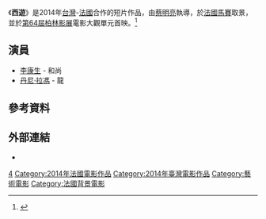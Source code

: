 {{expand|time=2015-12-21T13:42:22+00:00}}
{{Infobox film
| name           = 西遊
| image          = 
| caption        = 
| director       = [[蔡明亮|蔡明亮]]
| producer       = 
| writer         = 
| screenplay     = 蔡明亮
| story          = [[吳承恩|吳承恩]]《[[西遊記|西遊記]]》
| based on       = 
| starring       = [[李康生|李康生]]<br>[[丹尼·拉馮|丹尼·拉馮]]
| music          = Sébastien Mauro
| cinematography = Antoine Héberlé
| editing        = 雷震卿
| studio         = 
| distributor    = 
| released       = {{Film date|2014|2|9|[[第64屆柏林影展|柏林影展]]|2014|11|8|[[2014年金馬國際影展|金馬國際影展]]}}
| runtime        = 56分鐘
| country        = {{法國電影產地}}<br>{{台灣電影產地}}
| language       = 
| budget         = 
| gross          = 
}}

《'''西遊'''》是2014年[[台灣|台灣]]-[[法國|法國]]合作的短片作品，由[[蔡明亮|蔡明亮]]執導，於[[法國|法國]][[馬賽|馬賽]]取景，並於[[第64屆柏林影展|第64屆柏林影展]]電影大觀單元首映。<ref>{{cite web|url= http://www.berlinale.de/en/presse/pressemitteilungen/panorama/pan-presse-detail_21525.html|title= Jan 17, 2014: Panorama 2014: Selection of Fictional Features for Main Programme and Panorama Special Now Complete|author= Press Office|date= January 17, 2014|accessdate= December 25, 2015|work= berlinale.de|publisher= [[柏林影展|柏林影展]]|deadurl= yes|archiveurl= https://web.archive.org/web/20140127034926/http://www.berlinale.de/en/presse/pressemitteilungen/panorama/pan-presse-detail_21525.html|archivedate= 2014年1月27日}}</ref>

== 演員 ==
*[[李康生|李康生]] - 和尚
*[[丹尼·拉馮|丹尼·拉馮]] - 龍

== 參考資料 ==
{{reflist}}

==外部連結==
*{{IMDb title|3521442|西遊}}
{{蔡明亮電影作品}}
{{DEFAULTSORT:Xi You}}

[[Category:2010年代獨立電影|4]]
[[Category:2014年法國電影作品|Category:2014年法國電影作品]]
[[Category:2014年臺灣電影作品|Category:2014年臺灣電影作品]]
[[Category:藝術電影|Category:藝術電影]]
[[Category:法國背景電影|Category:法國背景電影]]